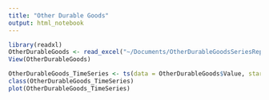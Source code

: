 ```yaml
---
title: "Other Durable Goods"
output: html_notebook
---
```


 

```r
library(readxl)
OtherDurableGoods <- read_excel("~/Documents/OtherDurableGoodsSeriesReport-202202101350.xls", skip = 7)
View(OtherDurableGoods)
```
```r
OtherDurableGoods_TimeSeries <- ts(data = OtherDurableGoods$Value, start=c(1992,1), frequency = 12)
class(OtherDurableGoods_TimeSeries)
plot(OtherDurableGoods_TimeSeries)
```



